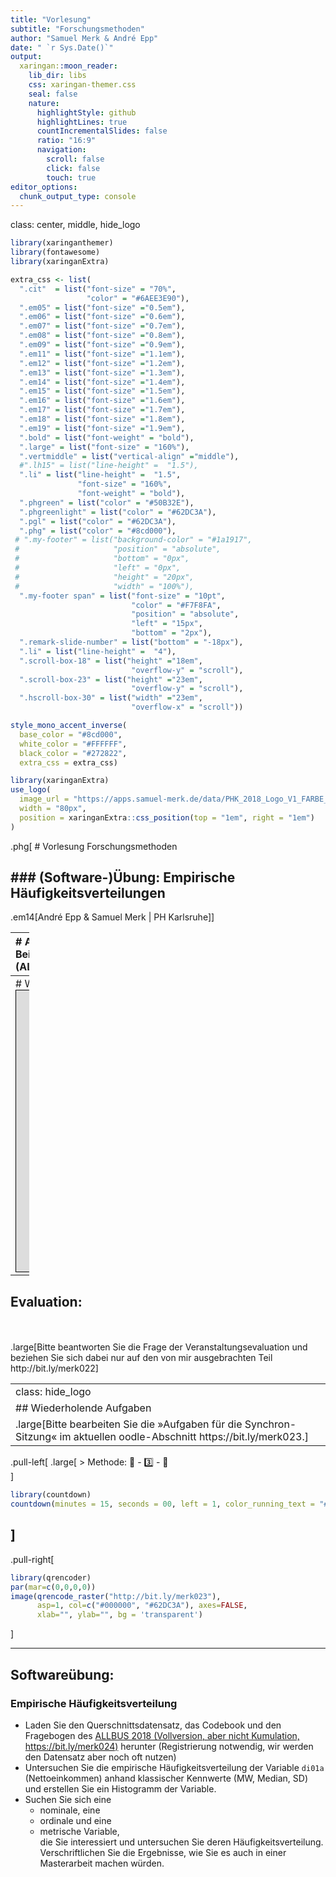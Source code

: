 ```yaml
---
title: "Vorlesung"
subtitle: "Forschungsmethoden"
author: "Samuel Merk & André Epp"
date: " `r Sys.Date()`"
output:
  xaringan::moon_reader:
    lib_dir: libs
    css: xaringan-themer.css
    seal: false
    nature:
      highlightStyle: github
      highlightLines: true
      countIncrementalSlides: false
      ratio: "16:9"
      navigation:
        scroll: false
        click: false
        touch: true
editor_options: 
  chunk_output_type: console
---
```

class: center,  middle, hide_logo


<head>
<script src="https://kit.fontawesome.com/994a28441d.js" crossorigin="anonymous"></script>
</head>

<link rel="stylesheet" href="https://cdn.jsdelivr.net/gh/jpswalsh/academicons@1/css/academicons.min.css">


<!--<div class="my-footer"><span>Folien CC-BY verfügbar unter https://atelier-phka-merk-2020.netlify.app</span></div> 


<style>
.remark-slide-number {
  font-size: 10pt;
  margin-bottom: -11.6px;
  margin-right: 10px;
  color: red; /* white */
  opacity: 0; /* default: 0.5 */
}
</style>
--> 

```r
library(xaringanthemer)
library(fontawesome)
library(xaringanExtra)

extra_css <- list(
  ".cit"  = list("font-size" = "70%",
                 "color" = "#6AEE3E90"),
  ".em05" = list("font-size" ="0.5em"),
  ".em06" = list("font-size" ="0.6em"),
  ".em07" = list("font-size" ="0.7em"),
  ".em08" = list("font-size" ="0.8em"),
  ".em09" = list("font-size" ="0.9em"),
  ".em11" = list("font-size" ="1.1em"),
  ".em12" = list("font-size" ="1.2em"),
  ".em13" = list("font-size" ="1.3em"),
  ".em14" = list("font-size" ="1.4em"),
  ".em15" = list("font-size" ="1.5em"),
  ".em16" = list("font-size" ="1.6em"),
  ".em17" = list("font-size" ="1.7em"),
  ".em18" = list("font-size" ="1.8em"),
  ".em19" = list("font-size" ="1.9em"),
  ".bold" = list("font-weight" = "bold"),
  ".large" = list("font-size" = "160%"),
  ".vertmiddle" = list("vertical-align" ="middle"),
  #".lh15" = list("line-height" =  "1.5"),
  ".li" = list("line-height" =  "1.5",
               "font-size" = "160%",
               "font-weight" = "bold"),
  ".phgreen" = list("color" = "#50B32E"),
  ".phgreenlight" = list("color" = "#62DC3A"),
  ".pgl" = list("color" = "#62DC3A"),
  ".phg" = list("color" = "#8cd000"),
 # ".my-footer" = list("background-color" = "#1a1917",
 #                     "position" = "absolute",
 #                     "bottom" = "0px",
 #                     "left" = "0px",
 #                     "height" = "20px",
 #                     "width" = "100%"),
  ".my-footer span" = list("font-size" = "10pt", 
                           "color" = "#F7F8FA",
                           "position" = "absolute",
                           "left" = "15px",
                           "bottom" = "2px"),
  ".remark-slide-number" = list("bottom" = "-18px"),
  ".li" = list("line-height" =  "4"),
  ".scroll-box-18" = list("height" ="18em",
                           "overflow-y" = "scroll"),
  ".scroll-box-23" = list("height" ="23em",
                           "overflow-y" = "scroll"),
  ".hscroll-box-30" = list("width" ="23em",
                           "overflow-x" = "scroll"))

style_mono_accent_inverse(
  base_color = "#8cd000",
  white_color = "#FFFFFF",
  black_color = "#272822",
  extra_css = extra_css)

library(xaringanExtra)
use_logo(
  image_url = "https://apps.samuel-merk.de/data/PHK_2018_Logo_V1_FARBE_NUR_PH.svg",
  width = "80px",
  position = xaringanExtra::css_position(top = "1em", right = "1em")
)
```


.phg[
# Vorlesung Forschungsmethoden

<i class="fas fa-microscope fa-6x"></i>

### (Software-)Übung: Empirische Häufigkeitsverteilungen
---  
.em14[André Epp & Samuel Merk | PH Karlsruhe]]  



---
# Advanced Organizer
.em11[
* Wo stehen wir?
* Evaluation
* Wiederholende Aufgaben (<i class="ai ai-moodle"></i>oodle) in <i class="fa fa-users"></i>
* Ihre Fragen
* Beispielanalysen mit dem repräsentativen Datensatz der Allgemeinen Bevölkerungsumfrage der Sozialwissenschaften (ALLBUS)


]

---
# Wo stehen wir?
<iframe style="width:1000px;height:450px;border: 1px
solid black" src="https://app.wisemapping.com/c/maps/1210585/embed?zoom=1"> </iframe>



---
## Evaluation:
&nbsp;<br>&nbsp;<br>
.large[Bitte beantworten Sie die Frage der Veranstaltungsevaluation und beziehen Sie sich dabei nur auf den von mir ausgebrachten Teil http://bit.ly/merk022]


---
class: hide_logo
## Wiederholende Aufgaben
.large[Bitte bearbeiten Sie die »Aufgaben für die Synchron-Sitzung« im aktuellen <i class="ai ai-moodle"></i>oodle-Abschnitt https://bit.ly/merk023.]
--

.pull-left[
.large[
> Methode: 🧠 - 3️⃣️ - 💬  
]

```r
library(countdown)
countdown(minutes = 15, seconds = 00, left = 1, color_running_text = "#62DC3A")
```

]
--
.pull-right[
```r
library(qrencoder)
par(mar=c(0,0,0,0))
image(qrencode_raster("http://bit.ly/merk023"), 
      asp=1, col=c("#000000", "#62DC3A"), axes=FALSE, 
      xlab="", ylab="", bg = 'transparent')
```
]

---
## Softwareübung: 
### Empirische Häufigkeitsverteilung

* Laden Sie den Querschnittsdatensatz, das Codebook und den Fragebogen des [<i class="fas fa-external-link-alt"></i> ALLBUS 2018 (Vollversion, aber nicht Kumulation, https://bit.ly/merk024)](https://www.gesis.org/allbus/download/download-querschnitte) herunter (Registrierung notwendig, wir werden den Datensatz aber noch oft nutzen)
* Untersuchen Sie die empirische Häufigkeitsverteilung der Variable `di01a` (Nettoeinkommen) anhand klassischer Kennwerte (MW, Median, SD) und erstellen Sie ein Histogramm der Variable.
* Suchen Sie sich eine
    * nominale, eine
    * ordinale und eine
    * metrische Variable,    
    die Sie interessiert und untersuchen Sie deren Häufigkeitsverteilung. Verschriftlichen Sie die Ergebnisse, wie Sie es auch in einer Masterarbeit machen würden.

